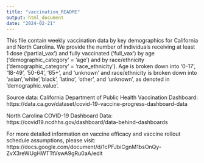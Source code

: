 ---
title: "vaccination_README"
output: html_document
date: "2024-02-21"
---

This file contain weekly vaccination data by key demographics for 
California and North Carolina. We provide the number of individuals 
receiving at least 1 dose ('partial_vax') and fully vaccinated 
('full_vax') by age ('demographic_category' = 'age') and by 
race/ethnicity ('demographic_category' = 'race_ethnicity'). Age is 
broken down into '0-17', '18-49', '50-64', '65+', and 'unknown'
and race/ethnicity is broken down into 'asian','white','black',
'latino', 'other', and 'unknown', as denoted in 'demographic_value'.

Source data: 
California Department of Public Health Vaccination Dashboard:
https://data.ca.gov/dataset/covid-19-vaccine-progress-dashboard-data

North Carolina COVID-19 Dashboard Data: 
https://covid19.ncdhhs.gov/dashboard/data-behind-dashboards

For more detailed information on vaccine efficacy and vaccine rollout
schedule assumptions, please visit: 
https://docs.google.com/document/d/1cPFJbiCgnM1bsOnQy-ZvX3reWUgHWTTtVswA9gRu0aA/edit
